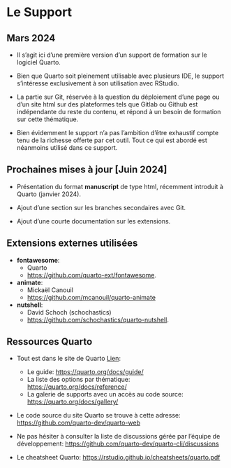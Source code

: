 
# Le Support

## Mars 2024

* Il s'agit ici d'une première version d'un support de formation sur le logiciel Quarto.  

* Bien que Quarto soit pleinement utilisable avec plusieurs IDE, le support s'intéresse exclusivement à son utilisation avec RStudio.

* La partie sur Git, réservée à la question du déploiement d'une page ou d'un site html sur des plateformes tels que Gitlab ou Github est indépendante du reste du contenu, et répond à un besoin de formation sur cette thématique.

* Bien évidemment le support n'a pas l'ambition d'être exhaustif compte tenu de la richesse offerte par cet outil. Tout ce qui est abordé est néanmoins utilisé dans ce support. 


## Prochaines mises à jour [Juin 2024]

* Présentation du format **manuscript** de type html, récemment introduit à Quarto (janvier 2024).

* Ajout d'une section sur les branches secondaires avec Git.

* Ajout d'une courte documentation sur les extensions.


## Extensions externes utilisées

* **fontawesome**:
  * Quarto
  * <https://github.com/quarto-ext/fontawesome>.

* **animate**:
  * Mickaël Canouil 
  * <https://github.com/mcanouil/quarto-animate>

* **nutshell**:
  * David Schoch (schochastics)
  * <https://github.com/schochastics/quarto-nutshell>.


## Ressources Quarto

* Tout est dans le site de Quarto [Lien](https://quarto.org/): 
  * Le guide: <https://quarto.org/docs/guide/>
  * La liste des options par thématique: <https://quarto.org/docs/reference/>
  * La galerie de supports avec un accès au code source: <https://quarto.org/docs/gallery/>
* Le code source du site Quarto se trouve à cette adresse: <https://github.com/quarto-dev/quarto-web>
* Ne pas hésiter à consulter la liste de discussions gérée par l'équipe de développement: <https://github.com/quarto-dev/quarto-cli/discussions>
  

* Le cheatsheet Quarto: <https://rstudio.github.io/cheatsheets/quarto.pdf>








